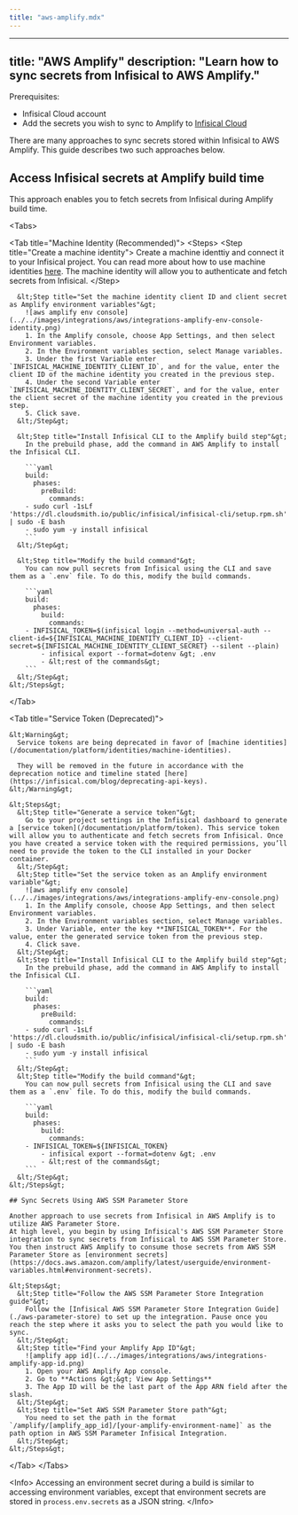 ```yaml
---
title: "aws-amplify.mdx"
---
```


---
title: "AWS Amplify"
description: "Learn how to sync secrets from Infisical to AWS Amplify."
---

Prerequisites:

- Infisical Cloud account
- Add the secrets you wish to sync to Amplify to [Infisical Cloud](https://app.infisical.com)

There are many approaches to sync secrets stored within Infisical to AWS Amplify. This guide describes two such approaches below.

## Access Infisical secrets at Amplify build time

This approach enables you to fetch secrets from Infisical during Amplify build time.

&lt;Tabs&gt;

  &lt;Tab title="Machine Identity (Recommended)"&gt;
    &lt;Steps&gt;
      &lt;Step title="Create a machine identity"&gt;
          Create a machine identtiy and connect it to your Infisical project. You can read more about how to use machine identities [here](/documentation/platform/identities/machine-identities). The machine identity will allow you to authenticate and fetch secrets from Infisical.
      &lt;/Step&gt;

      &lt;Step title="Set the machine identity client ID and client secret as Amplify environment variables"&gt;
        ![aws amplify env console](../../images/integrations/aws/integrations-amplify-env-console-identity.png)
        1. In the Amplify console, choose App Settings, and then select Environment variables.
        2. In the Environment variables section, select Manage variables.
        3. Under the first Variable enter `INFISICAL_MACHINE_IDENTITY_CLIENT_ID`, and for the value, enter the client ID of the machine identity you created in the previous step.
        4. Under the second Variable enter `INFISICAL_MACHINE_IDENTITY_CLIENT_SECRET`, and for the value, enter the client secret of the machine identity you created in the previous step.
        5. Click save.
      &lt;/Step&gt;

      &lt;Step title="Install Infisical CLI to the Amplify build step"&gt;
        In the prebuild phase, add the command in AWS Amplify to install the Infisical CLI.

        ```yaml
        build:
          phases:
            preBuild:
              commands:
        - sudo curl -1sLf 'https://dl.cloudsmith.io/public/infisical/infisical-cli/setup.rpm.sh' | sudo -E bash
        - sudo yum -y install infisical
        ```
      &lt;/Step&gt;

      &lt;Step title="Modify the build command"&gt;
        You can now pull secrets from Infisical using the CLI and save them as a `.env` file. To do this, modify the build commands.

        ```yaml
        build:
          phases:
            build:
              commands:
        - INFISICAL_TOKEN=$(infisical login --method=universal-auth --client-id=${INFISICAL_MACHINE_IDENTITY_CLIENT_ID} --client-secret=${INFISICAL_MACHINE_IDENTITY_CLIENT_SECRET} --silent --plain)
            - infisical export --format=dotenv &gt; .env
            - &lt;rest of the commands&gt;
        ```
      &lt;/Step&gt;
    &lt;/Steps&gt;

  &lt;/Tab&gt;

  &lt;Tab title="Service Token (Deprecated)"&gt;
    
    &lt;Warning&gt;
      Service tokens are being deprecated in favor of [machine identities](/documentation/platform/identities/machine-identities).

      They will be removed in the future in accordance with the deprecation notice and timeline stated [here](https://infisical.com/blog/deprecating-api-keys).
    &lt;/Warning&gt;

    &lt;Steps&gt;
      &lt;Step title="Generate a service token"&gt;
        Go to your project settings in the Infisical dashboard to generate a [service token](/documentation/platform/token). This service token will allow you to authenticate and fetch secrets from Infisical. Once you have created a service token with the required permissions, you’ll need to provide the token to the CLI installed in your Docker container.
      &lt;/Step&gt;
      &lt;Step title="Set the service token as an Amplify environment variable"&gt;
        ![aws amplify env console](../../images/integrations/aws/integrations-amplify-env-console.png)
        1. In the Amplify console, choose App Settings, and then select Environment variables.
        2. In the Environment variables section, select Manage variables.
        3. Under Variable, enter the key **INFISICAL_TOKEN**. For the value, enter the generated service token from the previous step.
        4. Click save.
      &lt;/Step&gt;
      &lt;Step title="Install Infisical CLI to the Amplify build step"&gt;
        In the prebuild phase, add the command in AWS Amplify to install the Infisical CLI.

        ```yaml
        build:
          phases:
            preBuild:
              commands:
        - sudo curl -1sLf 'https://dl.cloudsmith.io/public/infisical/infisical-cli/setup.rpm.sh' | sudo -E bash
        - sudo yum -y install infisical
        ```
      &lt;/Step&gt;
      &lt;Step title="Modify the build command"&gt;
        You can now pull secrets from Infisical using the CLI and save them as a `.env` file. To do this, modify the build commands.

        ```yaml
        build:
          phases:
            build:
              commands:
        - INFISICAL_TOKEN=${INFISICAL_TOKEN}
            - infisical export --format=dotenv &gt; .env
            - &lt;rest of the commands&gt;
        ```
      &lt;/Step&gt;
    &lt;/Steps&gt;

    ## Sync Secrets Using AWS SSM Parameter Store

    Another approach to use secrets from Infisical in AWS Amplify is to utilize AWS Parameter Store.
    At high level, you begin by using Infisical's AWS SSM Parameter Store integration to sync secrets from Infisical to AWS SSM Parameter Store. You then instruct AWS Amplify to consume those secrets from AWS SSM Parameter Store as [environment secrets](https://docs.aws.amazon.com/amplify/latest/userguide/environment-variables.html#environment-secrets).

    &lt;Steps&gt;
      &lt;Step title="Follow the AWS SSM Parameter Store Integration guide"&gt;
        Follow the [Infisical AWS SSM Parameter Store Integration Guide](./aws-parameter-store) to set up the integration. Pause once you reach the step where it asks you to select the path you would like to sync.
      &lt;/Step&gt;
      &lt;Step title="Find your Amplify App ID"&gt;
        ![amplify app id](../../images/integrations/aws/integrations-amplify-app-id.png)
        1. Open your AWS Amplify App console.
        2. Go to **Actions &gt;&gt; View App Settings**
        3. The App ID will be the last part of the App ARN field after the slash.
      &lt;/Step&gt;
      &lt;Step title="Set AWS SSM Parameter Store path"&gt;
        You need to set the path in the format `/amplify/[amplify_app_id]/[your-amplify-environment-name]` as the path option in AWS SSM Parameter Infisical Integration.
      &lt;/Step&gt;
    &lt;/Steps&gt;

  &lt;/Tab&gt;
&lt;/Tabs&gt;

&lt;Info&gt;
  Accessing an environment secret during a build is similar to accessing
  environment variables, except that environment secrets are stored in
  `process.env.secrets` as a JSON string.
&lt;/Info&gt;
